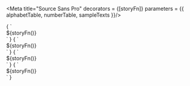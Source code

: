 
<Meta title="Source Sans Pro" decorators = {[storyFn]} parameters = {{ alphabetTable, numberTable, sampleTexts }}/>

<Preview>
  <Story name='uppercaseLetters' decorators = {[storyFn]} parameters={{
    design: alphabetTable()
  }}>{
    `<div>
   ${storyFn()}
    <div/>`
  }</Story>
</Preview>

<Preview>
  <Story name='lowercaseLetters' decorators = {[storyFn]} parameters={{
    design: alphabetTable(['lowercase'])
  }}>{
     `<div>
   ${storyFn()}
    <div/>`
  }</Story>
</Preview>

<Preview>
  <Story name='numbers' decorators = {[storyFn]} parameters={{
    design: numberTable
  }}>{
     `<div>
   ${storyFn()}
    <div/>`
  }</Story>
</Preview>

<Preview>
  <Story name='pangrams' decorators = {[storyFn]} parameters={{
    design: sampleTexts
  }}>{
    `<div>
   ${storyFn()}
    <div/>`
  }</Story>
</Preview>
 
